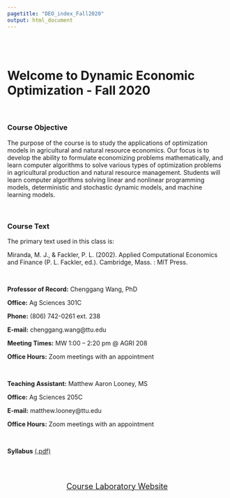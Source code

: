 ```yaml
---
pagetitle: "DEO_index_Fall2020"
output: html_document
---
```

<br>
<br>

# Welcome to **Dynamic Economic Optimization** - Fall 2020  
  
<br>

### Course Objective
  
The purpose of the course is to study the applications of optimization models in agricultural and natural resource economics. Our focus is to develop the ability to formulate economizing problems mathematically, and learn computer algorithms to solve various types of optimization problems in agricultural production and natural resource management. Students will learn computer algorithms solving linear and nonlinear programming models, deterministic and stochastic dynamic models, and machine learning models.

<br>

### Course Text

The primary text used in this class is:

Miranda, M. J., & Fackler, P. L. (2002). Applied Computational Economics and Finance (P. L. Fackler, ed.). Cambridge, Mass. : MIT Press.

<br>
  
**Professor of Record:**   Chenggang Wang, PhD  

**Office:**  Ag Sciences 301C

**Phone:**  (806) 742-0261 ext. 238

**E-mail:**  chenggang.wang@ttu.edu

**Meeting Times:** MW 1:00 – 2:20 pm @ AGRI 208

**Office Hours:**  Zoom meetings with an appointment

<br>

**Teaching Assistant:**  Matthew Aaron Looney, MS

**Office:**  Ag Sciences 205C

**E-mail:**  matthew.looney@ttu.edu

**Office Hours:**  Zoom meetings with an appointment

<br>

**Syllabus** [(.pdf)](Optim_Class_Fall2020/Syllabus _AAEC6305_Fall2020.pdf)  

<br>
<br>

<center>
<a href="DEO_main_Fall2020.html"><font size="4"> Course Laboratory Website</font>

<br>
<br>
<br>

